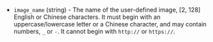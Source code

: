<!-- Code generated from the comments of the AlicloudImageConfig struct in builder/alicloud/ecs/image_config.go; DO NOT EDIT MANUALLY -->

- `image_name` (string) - The name of the user-defined image, [2, 128] English or Chinese
  characters. It must begin with an uppercase/lowercase letter or a
  Chinese character, and may contain numbers, `_` or `-`. It cannot begin
  with `http://` or `https://`.
